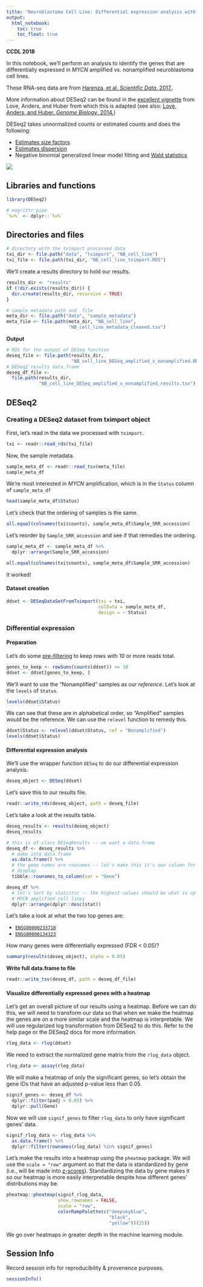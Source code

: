 ```yaml
---
title: "Neuroblastoma Cell Line: Differential expression analysis with DESeq2"
output:   
  html_notebook: 
    toc: true
    toc_float: true
---
```


**CCDL 2018**

In this notebook, we'll perform an analysis to identify the genes that are 
differentially expressed in _MYCN_ amplified vs. nonamplified neuroblastoma 
cell lines. 

These RNA-seq data are from 
[Harenza, et al. _Scientific Data._ 2017.](https://doi.org/10.1038/sdata.2017.33).

More information about DESeq2 can be found in the [excellent vignette](https://bioconductor.org/packages/release/bioc/vignettes/DESeq2/inst/doc/DESeq2.html) 
from Love, Anders, and Huber from which this is adapted 
(see also: [Love, Anders, and Huber. _Genome Biology_. 2014.](https://doi.org/10.1186/s13059-014-0550-8))

DESeq2 takes unnormalized counts or estimated counts and does the following:

* [Estimates size factors](https://www.rdocumentation.org/packages/DESeq2/versions/1.12.3/topics/estimateSizeFactors)
* [Estimates dispersion](https://www.rdocumentation.org/packages/DESeq2/versions/1.12.3/topics/estimateDispersions) 
* Negative binomial generalized linear model fitting and [Wald statistics](https://www.rdocumentation.org/packages/DESeq2/versions/1.12.3/topics/nbinomWaldTest)

![](figures/rna-seq_4.png)

## Libraries and functions

```r
library(DESeq2)
```

```r
# magrittr pipe
`%>%` <- dplyr::`%>%`
```

## Directories and files

```r
# directory with the tximport processed data
txi_dir <- file.path("data", "tximport", "NB_cell_line")
txi_file <- file.path(txi_dir, "NB_cell_line_tximport.RDS")
```

We'll create a results directory to hold our results.

```r
results_dir <- "results"
if (!dir.exists(results_dir)) {
  dir.create(results_dir, recursive = TRUE)
}
```

```r
# sample metadata path and  file
meta_dir <- file.path("data", "sample_metadata")
meta_file <- file.path(meta_dir, "NB_cell_line",
                       "NB_cell_line_metadata_cleaned.tsv")
```

**Output**

```r
# RDS for the output of DESeq function
deseq_file <- file.path(results_dir, 
                        "NB_cell_line_DESeq_amplified_v_nonamplified.RDS")
# DESeq2 results data.frame
deseq_df_file <- 
  file.path(results_dir,
            "NB_cell_line_DESeq_amplified_v_nonamplified_results.tsv")
```


## DESeq2

### Creating a DESeq2 dataset from tximport object

First, let's read in the data we processed with `tximport`.

```r
txi <- readr::read_rds(txi_file)
```

Now, the sample metadata.

```r
sample_meta_df <- readr::read_tsv(meta_file)
sample_meta_df
```

We're most interested in _MYCN_ amplification, which is in the `Status` column
of `sample_meta_df`

```r
head(sample_meta_df$Status)
```

Let's check that the ordering of samples is the same.

```r
all.equal(colnames(txi$counts), sample_meta_df$Sample_SRR_accession)
```

Let's reorder by `Sample_SRR_accession` and see if that remedies the ordering.

```r
sample_meta_df <- sample_meta_df %>%
  dplyr::arrange(Sample_SRR_accession)
```

```r
all.equal(colnames(txi$counts), sample_meta_df$Sample_SRR_accession)
```

It worked!

#### Dataset creation

```r
ddset <- DESeqDataSetFromTximport(txi = txi,
                                  colData = sample_meta_df,
                                  design = ~ Status)
```

### Differential expression

#### Preparation

Let's do some [pre-filtering](http://bioconductor.org/packages/devel/bioc/vignettes/DESeq2/inst/doc/DESeq2.html#pre-filtering) 
to keep rows with 10 or more reads total.

```r
genes_to_keep <- rowSums(counts(ddset)) >= 10
ddset <- ddset[genes_to_keep, ]
```

We'll want to use the "Nonamplified" samples as our _reference_.
Let's look at the `levels` of `Status`.

```r
levels(ddset$Status)
```

We can see that these are in alphabetical order, so "Amplified" samples would
be the reference. 
We can use the `relevel` function to remedy this.

```r
ddset$Status <- relevel(ddset$Status, ref = "Nonamplified")
levels(ddset$Status)
```

#### Differential expression analysis

We'll use the wrapper function `DESeq` to do our differential expression 
analysis.

```r
deseq_object <- DESeq(ddset)
```

Let's save this to our results file.

```r
readr::write_rds(deseq_object, path = deseq_file)
```

Let's take a look at the results table.

```r
deseq_results <- results(deseq_object)
deseq_results
```

```r
# this is of class DESeqResults -- we want a data.frame
deseq_df <- deseq_results %>%
  # make into data.frame
  as.data.frame() %>%
  # the gene names are rownames -- let's make this it's own column for easy 
  # display
  tibble::rownames_to_column(var = "Gene")

deseq_df %>%
  # let's sort by statistic -- the highest values should be what is up in the
  # MYCN amplified cell lines
  dplyr::arrange(dplyr::desc(stat))
```

Let's take a look at what the two top genes are:

* [`ENSG00000233718`](https://useast.ensembl.org/Homo_sapiens/Gene/Summary?g=ENSG00000233718;r=2:15921037-15942249)
* [`ENSG00000134323`](http://useast.ensembl.org/Homo_sapiens/Gene/Summary?db=core;g=ENSG00000134323;r=2:15940564-15947007)

How many genes were differentially expressed (FDR < 0.05)?

```r
summary(results(deseq_object), alpha = 0.05)
```

**Write full data.frame to file**

```r
readr::write_tsv(deseq_df, path = deseq_df_file)
```

#### Visualize differentially expressed genes with a heatmap

Let's get an overall picture of our results using a heatmap. 
Before we can do this, we will need to transform our data so that when we make
the heatmap the genes are on a more similar scale and the heatmap is 
interpretable. 
We will use regularized log transformation from DESeq2 to do this.
Refer to the help page or the DESeq2 docs for more information. 

```r
rlog_data <- rlog(ddset)
```

We need to extract the normalized gene matrix from the `rlog_data` object. 

```r
rlog_data <- assay(rlog_data)
```

We will make a heatmap of only the significant genes, so let's obtain the gene 
IDs that have an adjusted p-value less than 0.05.

```r
signif_genes <- deseq_df %>%
  dplyr::filter(padj < 0.05) %>%
  dplyr::pull(Gene)
```

Now we will use `signif_genes` to filter `rlog_data` to only have significant 
genes' data. 

```r
signif_rlog_data <- rlog_data %>%
  as.data.frame() %>%
  dplyr::filter(rownames(rlog_data) %in% signif_genes)
```

Let's make the results into a heatmap using the `pheatmap` package. 
We will use the `scale = "row"` argument so that the data is standardized by
gene (i.e., will be made into [z-scores](https://www.statisticshowto.datasciencecentral.com/probability-and-statistics/z-score/)). 
Standardizing the data by gene makes it so our heatmap is more easily 
interpretable despite how different genes' distributions may be. 

```r
pheatmap::pheatmap(signif_rlog_data, 
                   show_rownames = FALSE,
                   scale = "row",
                   colorRampPalette(c("deepskyblue",
                                      "black",
                                      "yellow"))(25))
```

We go over heatmaps in greater depth in the machine learning module. 

## Session Info

Record session info for reproducibility & provenence purposes.

```r
sessionInfo()
```